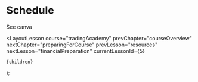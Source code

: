 
# Schedule

See canva

  <LayoutLesson
    course="tradingAcademy"
    prevChapter="courseOverview"
    nextChapter="preparingForCourse"
    prevLesson="resources"
    nextLesson="financialPreparation"
    currentLessonId={5}
  >
    {children}
  </LayoutLesson>
);
